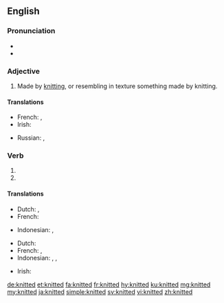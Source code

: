 ==English==

===Pronunciation===
* {{IPA|/ˈnɪtəd/|lang=en}}
* {{audio|en-us-knitted.ogg|Audio (US)|lang=en}}

===Adjective===
{{en-adj|-}}

# Made by [[knit]]ting, or resembling in texture something made by knitting.

====Translations====
{{trans-top|Made by knitting}}
* French: {{t+|fr|tricoté|m}},  {{t+|fr|tricotée|f}}
* Irish: {{t|ga|cniotáilte}}
{{trans-mid}}
* Russian: {{t+|ru|вязаный|sc=Cyrl}}, {{t+|ru|трикотажный|sc=Cyrl}}
{{trans-bottom}}

===Verb===
{{head|en|verb form}}

# {{en-simple past of|knit}}
# {{past participle of|knit|lang=en}}

====Translations====
{{trans-top|simple past of knit}}
* Dutch: {{t+|nl|breide}}, {{t+|nl|breiden}}
* French: {{t+|fr|tricoter|alt=avoir tricoté}}
{{trans-mid}}
* Indonesian: {{t+|id|rajut}}, {{t+|id|rajut|alt=merajut}}
{{trans-bottom}}

{{trans-top|past participle of knit}}
* Dutch: {{t+|nl|gebreid}}
* French: {{t+|fr|tricoté|m}},  {{t+|fr|tricotée|f}}
* Indonesian: {{t+|id|rajut}}, {{t+|id|rajut|alt=merajut}}, {{t+|id|rajut|alt=dirajut}}
{{trans-mid}}
* Irish: {{t|ga|cniotáilte}}
{{trans-bottom}}

[[de:knitted]]
[[et:knitted]]
[[fa:knitted]]
[[fr:knitted]]
[[hy:knitted]]
[[ku:knitted]]
[[mg:knitted]]
[[my:knitted]]
[[ja:knitted]]
[[simple:knitted]]
[[sv:knitted]]
[[vi:knitted]]
[[zh:knitted]]
